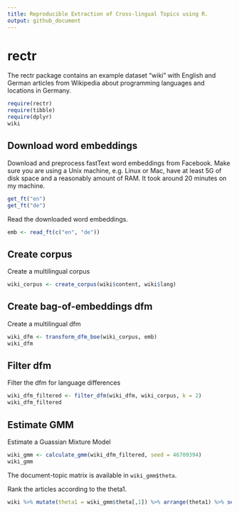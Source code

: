 ```yaml
---
title: Reproducible Extraction of Cross-lingual Topics using R.
output: github_document
---
```


# rectr


The rectr package contains an example dataset "wiki" with English and German articles from Wikipedia about programming languages and locations in Germany.

```r
require(rectr)
require(tibble)
require(dplyr)
wiki
```

## Download word embeddings

Download and preprocess fastText word embeddings from Facebook. Make sure you are using a Unix machine, e.g. Linux or Mac, have at least 5G of disk space and a reasonably amount of RAM. It took around 20 minutes on my machine.

```r
get_ft("en")
get_ft("de")
```

Read the downloaded word embeddings.

```r
emb <- read_ft(c("en", "de"))
```

## Create corpus

Create a multilingual corpus

```r
wiki_corpus <- create_corpus(wiki$content, wiki$lang)
```

## Create bag-of-embeddings dfm

Create a multilingual dfm

```r
wiki_dfm <- transform_dfm_boe(wiki_corpus, emb)
wiki_dfm
```

## Filter dfm

Filter the dfm for language differences

```r
wiki_dfm_filtered <- filter_dfm(wiki_dfm, wiki_corpus, k = 2)
wiki_dfm_filtered
```

## Estimate GMM

Estimate a Guassian Mixture Model

```r
wiki_gmm <- calculate_gmm(wiki_dfm_filtered, seed = 46709394)
wiki_gmm
```

The document-topic matrix is available in `wiki_gmm$theta`.

Rank the articles according to the theta1.

```r
wiki %>% mutate(theta1 = wiki_gmm$theta[,1]) %>% arrange(theta1) %>% select(title, lang, theta1) %>% print(n = 400)
```
